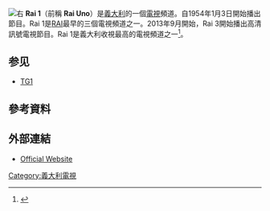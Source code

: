 [[File:Rai_1_-_Logo_2016.svg|右]]
'''Rai 1'''（前稱 '''Rai Uno'''）是[[義大利|義大利]]的一個[[電視|電視]]頻道。自1954年1月3日開始播出節目。Rai 1是[[RAI|RAI]]最早的三個電視頻道之一。2013年9月開始，Rai 3開始播出高清訊號電視節目。Rai 1是義大利收視最高的電視頻道之一<ref name=auditel14>{{cite web|title=Sintesi Mensile 1A|url=http://www.auditel.it/media/filer_public/ec/d4/ecd4dc1b-8293-49ef-a004-d3ab18da594b/sintesi_mensile_05_maggio_2014.pdf|publisher=Auditel|accessdate=30 June 2014|archive-url=https://web.archive.org/web/20171018020520/http://www.auditel.it/media/filer_public/ec/d4/ecd4dc1b-8293-49ef-a004-d3ab18da594b/sintesi_mensile_05_maggio_2014.pdf|archive-date=2017-10-18|dead-url=yes}}</ref>。

== 参见 ==
* [[TG1|TG1]]

== 參考資料 ==
{{Reflist}}

== 外部連結 ==
*[http://www.rai.it/rai1 Official Website]{{Wayback|url=http://www.rai.it/rai1 |date=20171014102229 }} {{it icon}}

{{RAI}}
[[Category:義大利電視|Category:義大利電視]]
{{tv-stub}}